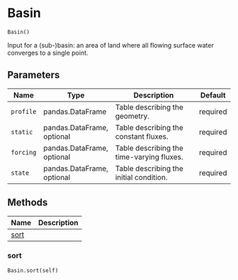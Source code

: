 # Basin { #ribasim.Basin }

`Basin()`

Input for a (sub-)basin: an area of land where all flowing surface water
converges to a single point.

## Parameters

| Name      | Type                       | Description                               | Default   |
|-----------|----------------------------|-------------------------------------------|-----------|
| `profile` | pandas.DataFrame           | Table describing the geometry.            | required  |
| `static`  | pandas.DataFrame, optional | Table describing the constant fluxes.     | required  |
| `forcing` | pandas.DataFrame, optional | Table describing the time-varying fluxes. | required  |
| `state`   | pandas.DataFrame, optional | Table describing the initial condition.   | required  |

## Methods

| Name | Description |
| --- | --- |
| [sort](#ribasim.Basin.sort) |  |

### sort { #ribasim.Basin.sort }

`Basin.sort(self)`
